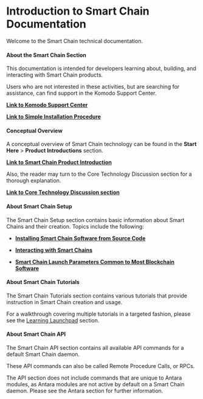 
# Introduction to Smart Chain Documentation

Welcome to the Smart Chain technical documentation.

#### About the Smart Chain Section

This documentation is intended for developers learning about, building, and interacting with Smart Chain products.

Users who are not interested in these activities, but are searching for assistance, can find support in the Komodo Support Center.

[<b>Link to Komodo Support Center</b>](https://support.komodoplatform.com/support/home)

[<b>Link to Simple Installation Procedure</b>](/start-here/about-komodo-platform/simple-installations#simple-installations)

#### Conceptual Overview

A conceptual overview of Smart Chain technology can be found in the <b>Start Here</b> > <b>Product Introductions</b> section.

[<b>Link to Smart Chain Product Introduction</b>](/start-here/about-komodo-platform/product-introductions#smart-chains-antara)

Also, the reader may turn to the Core Technology Discussion section for a thorough explanation.

[<b>Link to Core Technology Discussion section</b>](/start-here/core-technology-discussions/)

#### About Smart Chain Setup

The Smart Chain Setup section contains basic information about Smart Chains and their creation. Topics include the following:

- [<b>Installing Smart Chain Software from Source Code</b>](/smart-chains/setup/installing-from-source#installing-smart-chain-software-from-source-code)
- [<b>Interacting with Smart Chains</b>](/smart-chains/setup/interacting-with-smart-chains)

- [<b>Smart Chain Launch Parameters Common to Most Blockchain Software</b>](/smart-chains/setup/common-runtime-parameters)

#### About Smart Chain Tutorials

The Smart Chain Tutorials section contains various tutorials that provide instruction in Smart Chain creation and usage.

For a walkthrough covering multiple tutorials in a targeted fashion, please see the [Learning Launchpad](/start-here/learning-launchpad/learning-path-outline) section.

#### About Smart Chain API

The Smart Chain API section contains all available API commands for a default Smart Chain daemon.

These API commands can also be called Remote Procedure Calls, or RPCs.

The API section does not include commands that are unique to Antara modules, as Antara modules are not active by default on a Smart Chain daemon. Please see the Antara section for further information.
